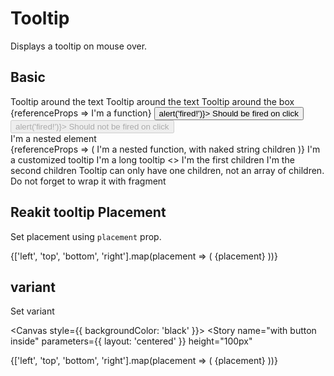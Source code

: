 
<Meta title="Components/Tooltip" component={Tooltip} />

# Tooltip

<Description>Displays a tooltip on mouse over.</Description>

## Basic

<Canvas>
  <Story name="basic">
    <Box borderRadius={20} border="2px solid #333" p={4} width="max-content">
      <Tooltip text="tooltip">Tooltip around the text</Tooltip>
    </Box>
  </Story>
  <Story name="visible">
    <Box borderRadius={20} border="2px solid #333" p={4} width="max-content">
      <Tooltip visible text="tooltip">Tooltip around the text</Tooltip>
    </Box>
  </Story>
  <Story name="wrap">
    <Tooltip text="tooltip">
      <Box borderRadius={20} border="2px solid #333" p={4} width="max-content">
        Tooltip around the box
      </Box>
    </Tooltip>
  </Story>
  <Story name="function">
    <Box borderRadius={20} border="2px solid #333" p={4} width="max-content">
      <Tooltip text="tooltip">
        {referenceProps => <Box {...referenceProps}>I'm a function</Box>}
      </Tooltip>
    </Box>
  </Story>
  <Story name="on-click">
    <Box borderRadius={20} border="2px solid #333" p={4} width="max-content">
      <Tooltip text="tooltip">
        <Button width={220} onClick={() => alert('fired!')}>
          Should be fired on click
        </Button>
      </Tooltip>
      <Box mt={2}>
        <Tooltip text="tooltip">
          <Button width={220} disabled onClick={() => alert('fired!')}>
            Should not be fired on click
          </Button>
        </Tooltip>
      </Box>
    </Box>
  </Story>
  <Story name="nested">
    <Box borderRadius={20} border="2px solid #333" p={4} width="max-content">
      <Tooltip text="tooltip">
        <Box>
          <div>I'm a nested element</div>
        </Box>
      </Tooltip>
    </Box>
  </Story>
  <Story name="nested-function">
    <Box borderRadius={20} border="2px solid #333" p={4} width="max-content">
      <Tooltip text="tooltip">
        {referenceProps => (
          <Box {...referenceProps}>
            I'm a nested function, with naked string children
          </Box>
        )}
      </Tooltip>
    </Box>
  </Story>
  <Story name="customized">
    <Box borderRadius={20} border="2px solid #333" p={4} width="max-content">
      <Tooltip text="tooltip" backgroundColor="red">
        <Box>I'm a customized tooltip</Box>
      </Tooltip>
    </Box>
  </Story>
  <Story name="long">
    <Box borderRadius={20} border="2px solid #333" p={4} width="max-content">
      <Tooltip
        width={150}
        text="I have a very very very very very very very very very very very very very very long text"
      >
        <Box>I'm a long tooltip</Box>
      </Tooltip>
    </Box>
  </Story>
  <Story name="empty-div">
    <Box borderRadius={20} border="2px solid #333" p={4} width="max-content">
      <Tooltip text="empty div">
        <Box style={{ width: 10, height: 10, backgroundColor: 'red' }} />
      </Tooltip>
    </Box>
  </Story>
  <Story name="multiple-children">
    <Box borderRadius={20} border="2px solid #333" p={4} width="max-content">
      <Tooltip text="tooltip" backgroundColor="red">
        <>
          <Box>I'm the first children</Box>
          <Box>I'm the second children</Box>
          <Box>
            Tooltip can only have one children, not an array of children. Do not
            forget to wrap it with fragment
          </Box>
        </>
      </Tooltip>
    </Box>
  </Story>
</Canvas>

## Reakit tooltip Placement

<Description>Set placement using `placement` prop.</Description>

<Canvas>
  <Story name="placement">
    <Box display="flex" justifyContent="space-evenly">
      {['left', 'top', 'bottom', 'right'].map(placement => (
        <Box key={placement} p={2}>
          <Tooltip text="tooltip" placement={placement}>
            {placement}
          </Tooltip>
        </Box>
      ))}
    </Box>
  </Story>
</Canvas>

## variant

<Description>Set variant </Description>

<Canvas style={{ backgroundColor: 'black' }}>
  <Story
    name="with button inside"
    parameters={{ layout: 'centered' }}
    height="100px"
  >
  <Box display="flex" justifyContent="space-evenly">
      {['left', 'top', 'bottom', 'right'].map(placement => (
        <Box key={placement} p={2} color="white">
          <Tooltip text="tooltip" variant="white" placement={placement}>
            {placement}
          </Tooltip>
        </Box>
      ))}
    </Box>
  </Story>
</Canvas>

